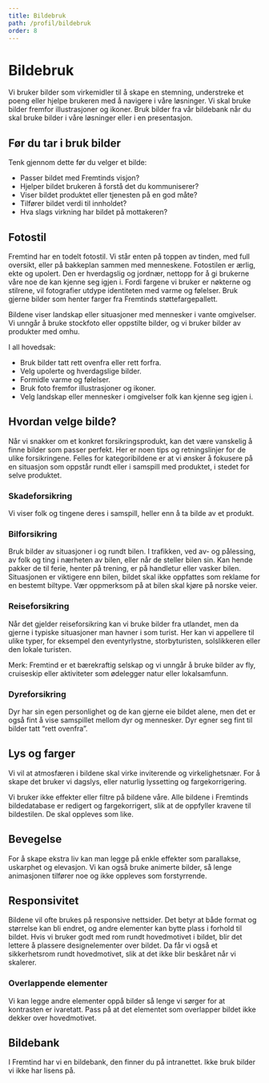 ```yaml
---
title: Bildebruk
path: /profil/bildebruk
order: 8
---
```


# Bildebruk
Vi bruker bilder som virkemidler til å skape en stemning, understreke et poeng eller hjelpe brukeren med å navigere i våre løsninger. Vi skal bruke bilder fremfor illustrasjoner og ikoner. Bruk bilder fra vår bildebank når du skal bruke bilder i våre løsninger eller i en presentasjon.

## Før du tar i bruk bilder
Tenk gjennom dette før du velger et bilde:

-   Passer bildet med Fremtinds visjon?
-   Hjelper bildet brukeren å forstå det du kommuniserer?
-   Viser bildet produktet eller tjenesten på en god måte?
-   Tilfører bildet verdi til innholdet?
-   Hva slags virkning har bildet på mottakeren?

## Fotostil
Fremtind har en todelt fotostil. Vi står enten på toppen av tinden, med full oversikt, eller på bakkeplan sammen med menneskene. Fotostilen er ærlig, ekte og upolert. Den er hverdagslig og jordnær, nettopp for å gi brukerne våre noe de kan kjenne seg igjen i. Fordi fargene vi bruker er nøkterne og stilrene, vil fotografier utdype identiteten med varme og følelser. Bruk gjerne bilder som henter farger fra Fremtinds støttefargepallett.

Bildene viser landskap eller situasjoner med mennesker i vante omgivelser. Vi unngår å bruke stockfoto eller oppstilte bilder, og vi bruker bilder av produkter med omhu.

I all hovedsak:
-   Bruk bilder tatt rett ovenfra eller rett forfra.
-   Velg upolerte og hverdagslige bilder.
-   Formidle varme og følelser.
-   Bruk foto fremfor illustrasjoner og ikoner.
-   Velg landskap eller mennesker i omgivelser folk kan kjenne seg igjen i.

## Hvordan velge bilde?
Når vi snakker om et konkret forsikringsprodukt, kan det være vanskelig å finne bilder som passer perfekt. Her er noen tips og retningslinjer for de ulike forsikringene. Felles for kategoribildene er at vi ønsker å fokusere på en situasjon som oppstår rundt eller i samspill med produktet, i stedet for selve produktet.

### Skadeforsikring
Vi viser folk og tingene deres i samspill, heller enn å ta bilde av et produkt.

### Bilforsikring
Bruk bilder av situasjoner i og rundt bilen. I trafikken, ved av- og pålessing, av folk og ting i nærheten av bilen, eller når de steller bilen sin. Kan hende pakker de til ferie, henter på trening, er på handletur eller vasker bilen. Situasjonen er viktigere enn bilen, bildet skal ikke oppfattes som reklame for en bestemt biltype. Vær oppmerksom på at bilen skal kjøre på norske veier.

### Reiseforsikring
Når det gjelder reiseforsikring kan vi bruke bilder fra utlandet, men da gjerne i typiske situasjoner man havner i som turist. Her kan vi appellere til ulike typer, for eksempel den eventyrlystne, storbyturisten, solslikkeren eller den lokale turisten.

Merk: Fremtind er et bærekraftig selskap og vi unngår å bruke bilder av fly, cruiseskip eller aktiviteter som ødelegger natur eller lokalsamfunn.

### Dyreforsikring
Dyr har sin egen personlighet og de kan gjerne eie bildet alene, men det er også fint å vise samspillet mellom dyr og mennesker. Dyr egner seg fint til bilder tatt “rett ovenfra”.

## Lys og farger
Vi vil at atmosfæren i bildene skal virke inviterende og virkelighetsnær. For å skape det bruker vi dagslys, eller naturlig lyssetting og fargekorrigering.

Vi bruker ikke effekter eller filtre på bildene våre. Alle bildene i Fremtinds bildedatabase er redigert og fargekorrigert, slik at de oppfyller kravene til bildestilen. De skal oppleves som like.

## Bevegelse
For å skape ekstra liv kan man legge på enkle effekter som parallakse, uskarphet og elevasjon. Vi kan også bruke animerte bilder, så lenge animasjonen tilfører noe og ikke oppleves som forstyrrende.

## Responsivitet
Bildene vil ofte brukes på responsive nettsider. Det betyr at både format og størrelse kan bli endret, og andre elementer kan bytte plass i forhold til bildet. Hvis vi bruker godt med rom rundt hovedmotivet i bildet, blir det lettere å plassere designelementer over bildet. Da får vi også et sikkerhetsrom rundt hovedmotivet, slik at det ikke blir beskåret når vi skalerer.

### Overlappende elementer
Vi kan legge andre elementer oppå bilder så lenge vi sørger for at kontrasten er ivaretatt. Pass på at det elementet som overlapper bildet ikke dekker over hovedmotivet.

## Bildebank
I Fremtind har vi en bildebank, den finner du på intranettet. Ikke bruk bilder vi ikke har lisens på.
